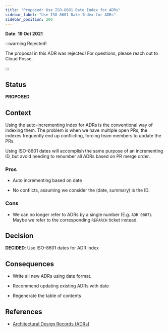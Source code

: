 ```yaml
---
title: "Proposed: Use ISO-8601 Date Index for ADRs"
sidebar_label: "Use ISO-8601 Date Index for ADRs"
sidebar_position: 200
---
```


**Date**: **19 Oct 2021**

:::warning Rejected!

The proposal in this ADR was rejected! For questions, please reach out to Cloud Posse.

:::

## Status

**PROPOSED**

## Context

Using the auto-incrementing index for ADRs is the conventional way of indexing them. The problem is when we have multiple open PRs, the indexes frequently end up conflicting, forcing team members to update the PRs.

Using ISO-8601 dates will accomplish the same purpose of an incrementing ID, but avoid needing to renumber all ADRs based on PR merge order.

### Pros

- Auto incrementing based on date

- No conflicts, assuming we consider the (date, summary) is the ID.

### Cons

- We can no longer refer to ADRs by a single number (E.g. `ADR 0007`). Maybe we refer to the corresponding `REFARCH` ticket instead.

## Decision

**DECIDED**: Use ISO-8601 dates for ADR index

## Consequences

- Write all new ADRs using date format.

- Recommend updating existing ADRs with date

- Regenerate the table of contents

## References

- [Architectural Design Records (ADRs)](/reference/adrs)


